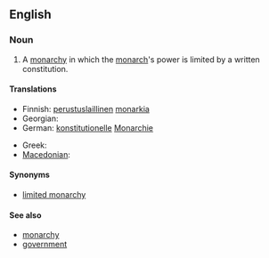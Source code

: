 ==English==
{{wikipedia}}

===Noun===
{{en-noun|sg=[[constitutional]] [[monarchy]]|constitutional monarchies}}

# A [[monarchy]] in which the [[monarch]]'s power is limited by a written constitution.

====Translations====
{{trans-top|A monarchy in which the monarch's power is limited by a written constitution}}
* Finnish: [[perustuslaillinen]] [[monarkia]]
* Georgian: {{t|ka|კონსტიტუციური მონარქია|sc=Geor}}
* German: [[konstitutionell]]e [[Monarchie]] {{f}}
{{trans-mid}}
* Greek: {{t|el|συνταγματική μοναρχία|sc=Grek}}
* [[Macedonian]]: {{t|mk|уставна монархија|f|tr=ústavna monárhija|sc=Cyrl|xs=Macedonian}}
{{trans-bottom}}

====Synonyms====
* [[limited monarchy]]

====See also====
* [[monarchy]]
* [[government]]
